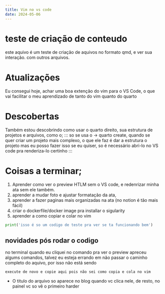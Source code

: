 ```yaml
---
title: Vim no vs code
date: 2024-05-06
---
```


# teste de criação de conteudo

este aquivo é um teste de criação de aquivos no formato qmd, e ver sua interação. com outros arquivos.

# Atualizações

Eu consegui hoje, achar uma boa extenção do vim para o VS Code, o que vai facilitar o meu aprendizado de tanto do vim quanto do quarto

# Descobertas

Também estou descobrindo como usar o quarto direito, sua estrutura de projetos e arquivos, como o;
:::
 so se usa o -> quarto create, quando se quer criar um projeto mais complexo, o que ele faz é dar a estrutura o projeto mas eu posso fazer isso se eu quiser, so é necessário abri-lo no VS code pra renderiza-lo certinho
:::

# Coisas a terminar;

1. Aprender como ver o preview HTLM sem o VS code, e redenrizar minha ata sem ele também.
2. aprender a mudar foto e ajustar formatação da ata,
3. aprender a fazer paginas mais organizadas na ata (no notion é tão mais fácil)
4. criar o dockerfile/docker image pra installar o sigularity
5. aprender a como copiar e colar no vim

````python
print('isso é so um codigo de teste pra ver se ta funcionando bem')
````


## novidades pós rodar o codigo

no terminal quando eu cliquei no comando pra ver o preview apreceu algums comandos, talvez eu esteja errando em não passar o caminho completo do aquivo, por isso não está sendo

```
execute de novo e copie aqui pois não sei como copia e cola no vim

```

* O titulo do arquivo so aparece no blog quando vc clica nele, de resto, no painel vc so vê o primeiro harder 
